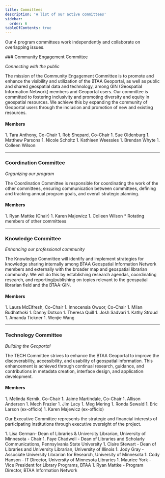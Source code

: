 ```yaml
---
title: Committees
description: 'A list of our active committees'
sidebar:
  order: 6
tableOfContents: true
---
```



<TwoThirdsLayout>

Our 4 program committees work independently and collaborate on overlapping issues.

<div slot = "left">
### Community Engagement Committee

*Connecting with the public*

The mission of the Community Engagement Committee is to promote and enhance the visibility and utilization of the BTAA Geoportal, as well as public and shared geospatial data and technology, among GIN (Geospatial Information Network) members and Geoportal users. Our committee is committed to fostering inclusivity and promoting diversity and equity in geospatial resources. We achieve this by expanding the community of Geoportal users through the inclusion and promotion of new and existing resources.
</div>
<div slot = "right">

#### Members
<div class="compact-list-extra">
1. Tara Anthony, Co-Chair
1. Rob Shepard, Co-Chair
1. Sue Oldenburg
1. Matthew Parsons
1. Nicole Scholtz
1. Kathleen Weessies
1. Brendan Whyte
1. Colleen Wilson
</div>
</div>
</TwoThirdsLayout>

<hr/>

<TwoThirdsLayout>

<div slot = "left">

### Coordination Committee
*Organizing our program*

The Coordination Committee is responsible for coordinating the work of the other committees, ensuring communication between committees, defining and tracking annual program goals, and overall strategic planning.

</div>

<div slot = "right">

#### Members
<div class="compact-list-extra">
1. Ryan Mattke (Chair)
1. Karen Majewicz
1. Colleen Wilson
* Rotating members of other committees
</div>
</div>

</TwoThirdsLayout>

<hr/>


<TwoThirdsLayout>

<div slot = "left">

### Knowledge Committee

*Enhancing our professional community*

The Knowledge Committee will identify and implement strategies for knowledge sharing internally among BTAA Geospatial Information Network members and externally with the broader map and geospatial librarian community. We will do this by establishing research agendas, coordinating research, and reporting/publishing on topics relevant to the geospatial librarian field and the BTAA-GIN. 


</div>

<div slot = "right">

#### Members
<div class="compact-list-extra">
1. Laura McElfresh, Co-Chair
1. Innocensia Owuor, Co-Chair
1. Milan Budhathoki
1. Danny Dotson
1. Theresa Quill
1. Josh Sadvari
1. Kathy Stroud
1. Amanda Tickner
1. Wenjie Wang
</div>
</div>

</TwoThirdsLayout>

<hr/>


<TwoThirdsLayout>

<div slot = "left">

### Technology Committee

*Building the Geoportal*

The TECH Committee strives to enhance the BTAA Geoportal to improve the discoverability, accessibility, and usability of geospatial information. This enhancement is achieved through continual research, guidance, and contributions in metadata creation, interface design, and application development.


</div>

<div slot = "right">

#### Members
<div class="compact-list-extra">
1. Melinda Kernik, Co-Chair
1. Jaime Martindale, Co-Chair
1. Allison Anderson
1. Mech Frazier
1. Jim Lacy
1. Meg Mering
1. Ronda Sewald
1. Eric Larson (ex-officio)
1. Karen Majewicz (ex-officio)
</div>
</div>

</TwoThirdsLayout>


<Card title="Executive Committee" icon="star">

Our Executive Committee represents the strategic and financial interests of participating institutions through executive oversight of the project.

<div class="compact-list-extra">
1. Lisa German- Dean of Libraries & University Librarian, University of Minnesota - Chair
1. Faye Chadwell - Dean of Libraries and Scholarly Communications, Pennsylvania State University
1. Claire Stewart - Dean of Libraries and University Librarian, University of Illinois
1. Jody Gray - Associate University Librarian for Research, University of Minnesota
1. Cody Hanson - IT Director, University of Minnesota Libraries
1. Maurice York - Vice President for Library Programs, BTAA
1. Ryan Mattke - Program Director, BTAA Information Network
</div>
</Card>






